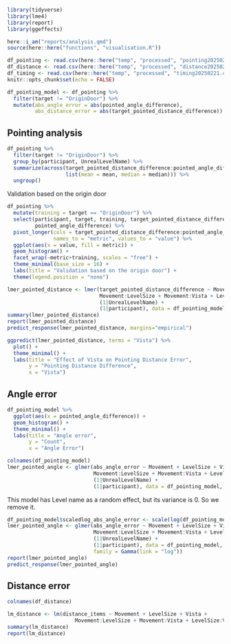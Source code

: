 ```r
library(tidyverse)
library(lme4)
library(report)
library(ggeffects)

here::i_am("reports/analysis.qmd")
source(here::here("functions", "visualisation.R"))

df_pointing <- read.csv(here::here("temp", "processed", "pointing20250221.csv"))
df_distance <- read.csv(here::here("temp", "processed", "distance20250221.csv"))
df_timing <- read.csv(here::here("temp", "processed", "timing20250221.csv"))
knitr::opts_chunk$set(echo = FALSE)

df_pointing_model <- df_pointing %>%
  filter(target != "OriginDoor") %>%
  mutate(abs_angle_error = abs(pointed_angle_difference),
         abs_distance_error = abs(target_pointed_distance_difference))
```

## Pointing analysis
```r
df_pointing %>%
  filter(target != "OriginDoor") %>%
  group_by(participant, UnrealLevelName) %>%
  summarize(across(target_pointed_distance_difference:pointed_angle_difference,
                   list(mean = mean, median = median))) %>%
  ungroup()
```

Validation based on the origin door 
```r
df_pointing %>%
  mutate(training = target == "OriginDoor") %>%
  select(participant, target, training, target_pointed_distance_difference, 
         pointed_angle_difference) %>%
  pivot_longer(cols = target_pointed_distance_difference:pointed_angle_difference,
               names_to = "metric", values_to = "value") %>%
  ggplot(aes(x = value, fill = metric)) +
  geom_histogram() +
  facet_wrap(~metric+training, scales = "free") +
  theme_minimal(base_size = 16) +
  labs(title = "Validation based on the origin door") +
  theme(legend.position = "none")
```

```r
lmer_pointed_distance <- lmer(target_pointed_distance_difference ~ Movement + LevelSize + Vista + 
                              Movement:LevelSize + Movement:Vista + LevelSize:Vista +
                              (1|UnrealLevelName) +
                              (1|participant), data = df_pointing_model)
summary(lmer_pointed_distance)
report(lmer_pointed_distance)
predict_response(lmer_pointed_distance, margins="empirical")
```

```r
ggpredict(lmer_pointed_distance, terms = "Vista") %>%
  plot() +
  theme_minimal() +
  labs(title = "Effect of Vista on Pointing Distance Error",
       y = "Pointing Distance Difference",
       x = "Vista")
```

## Angle error
```r
df_pointing_model %>%
  ggplot(aes(x = pointed_angle_difference)) +
  geom_histogram() +
  theme_minimal() +
  labs(title = "Angle error",
       y = "Count",
       x = "Angle Error")
```

```r
colnames(df_pointing_model)
lmer_pointed_angle <- glmer(abs_angle_error ~ Movement + LevelSize + Vista + 
                            Movement:LevelSize + Movement:Vista + LevelSize:Vista +
                            (1|UnrealLevelName) +
                            (1|participant), data = df_pointing_model, family = gaussian(link = "log"))
```
This model has Level name as a random effect, but its variance is 0. So we remove it.

```r
df_pointing_model$scaledlog_abs_angle_error <- scale(log(df_pointing_model$abs_angle_error))
lmer_pointed_angle <- glmer(abs_angle_error ~ Movement + LevelSize + Vista + 
                            Movement:LevelSize + Movement:Vista + LevelSize:Vista +
                            (1|UnrealLevelName) +
                            (1|participant), data = df_pointing_model,
                            family = Gamma(link = "log"))
report(lmer_pointed_angle)
predict_response(lmer_pointed_angle)
```

## Distance error

```r
colnames(df_distance)
```

```r
lm_distance <- lm(distance_items ~ Movement + LevelSize + Vista + 
                      Movement:LevelSize + Movement:Vista + LevelSize:Vista, data = df_distance)
summary(lm_distance)
report(lm_distance)
```


